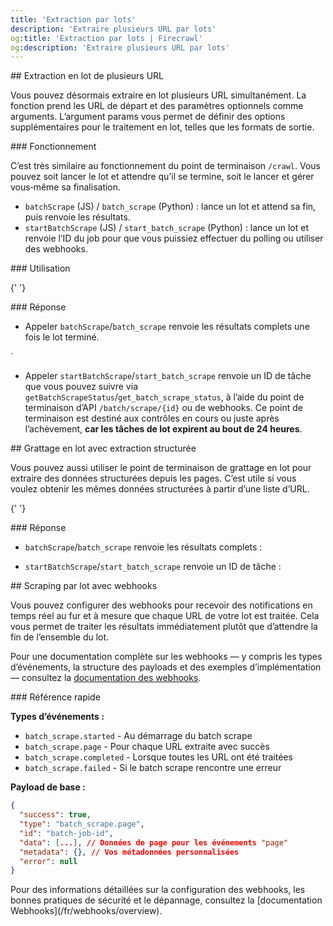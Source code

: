 ```yaml
---
title: 'Extraction par lots'
description: 'Extraire plusieurs URL par lots'
og:title: 'Extraction par lots | Firecrawl'
og:description: 'Extraire plusieurs URL par lots'
---
```



<div id='batch-scraping-multiple-urls'>
  ## Extraction en lot de plusieurs URL
</div>

Vous pouvez désormais extraire en lot plusieurs URL simultanément. La fonction prend les URL de départ et des paramètres optionnels comme arguments. L’argument params vous permet de définir des options supplémentaires pour le traitement en lot, telles que les formats de sortie.

<div id='how-it-works'>### Fonctionnement</div>

C’est très similaire au fonctionnement du point de terminaison `/crawl`. Vous pouvez soit lancer le lot et attendre qu’il se termine, soit le lancer et gérer vous‑même sa finalisation.

- `batchScrape` (JS) / `batch_scrape` (Python) : lance un lot et attend sa fin, puis renvoie les résultats.
- `startBatchScrape` (JS) / `start_batch_scrape` (Python) : lance un lot et renvoie l’ID du job pour que vous puissiez effectuer du polling ou utiliser des webhooks.

<div id='usage'>### Utilisation</div>

<CodeGroup>
  <BatchScrapePython />

{' '}
<BatchScrapeNode />

  <BatchScrapeCURL />
</CodeGroup>

<div id='response'>### Réponse</div>

- Appeler `batchScrape`/`batch_scrape` renvoie les résultats complets une fois le lot terminé.

<BatchScrapeOutput />

`

- Appeler `startBatchScrape`/`start_batch_scrape` renvoie un ID de tâche que vous pouvez suivre via `getBatchScrapeStatus`/`get_batch_scrape_status`, à l’aide du point de terminaison d’API `/batch/scrape/{id}` ou de webhooks. Ce point de terminaison est destiné aux contrôles en cours ou juste après l’achèvement, **car les tâches de lot expirent au bout de 24 heures**.

<BatchScrapeAsyncOutput />

<div id='batch-scrape-with-structured-extraction'>
  ## Grattage en lot avec extraction structurée
</div>

Vous pouvez aussi utiliser le point de terminaison de grattage en lot pour extraire des données structurées depuis les pages. C’est utile si vous voulez obtenir les mêmes données structurées à partir d’une liste d’URL.

<CodeGroup>
  <BatchScrapeExtractPython />

{' '}
<BatchScrapeExtractNode />

  <BatchScrapeExtractCURL />
</CodeGroup>

<div id='response'>### Réponse</div>

- `batchScrape`/`batch_scrape` renvoie les résultats complets :

<BatchScrapeExtractOutput />

- `startBatchScrape`/`start_batch_scrape` renvoie un ID de tâche :

<BatchScrapeExtractAsyncOutput />

<div id='batch-scrape-with-webhooks'>## Scraping par lot avec webhooks</div>

Vous pouvez configurer des webhooks pour recevoir des notifications en temps réel au fur et à mesure que chaque URL de votre lot est traitée. Cela vous permet de traiter les résultats immédiatement plutôt que d’attendre la fin de l’ensemble du lot.

<BatchScrapeWebhookCURL />

Pour une documentation complète sur les webhooks — y compris les types d’événements, la structure des payloads et des exemples d’implémentation — consultez la [documentation des webhooks](/fr/webhooks/overview).

<div id='quick-reference'>### Référence rapide</div>

**Types d’événements :**

- `batch_scrape.started` - Au démarrage du batch scrape
- `batch_scrape.page` - Pour chaque URL extraite avec succès
- `batch_scrape.completed` - Lorsque toutes les URL ont été traitées
- `batch_scrape.failed` - Si le batch scrape rencontre une erreur

**Payload de base :**

```json
{
  "success": true,
  "type": "batch_scrape.page",
  "id": "batch-job-id",
  "data": [...], // Données de page pour les événements "page"
  "metadata": {}, // Vos métadonnées personnalisées
  "error": null
}
```

<Note>
  Pour des informations détaillées sur la configuration des webhooks, les bonnes
  pratiques de sécurité et le dépannage, consultez la [documentation
  Webhooks](/fr/webhooks/overview).
</Note>
